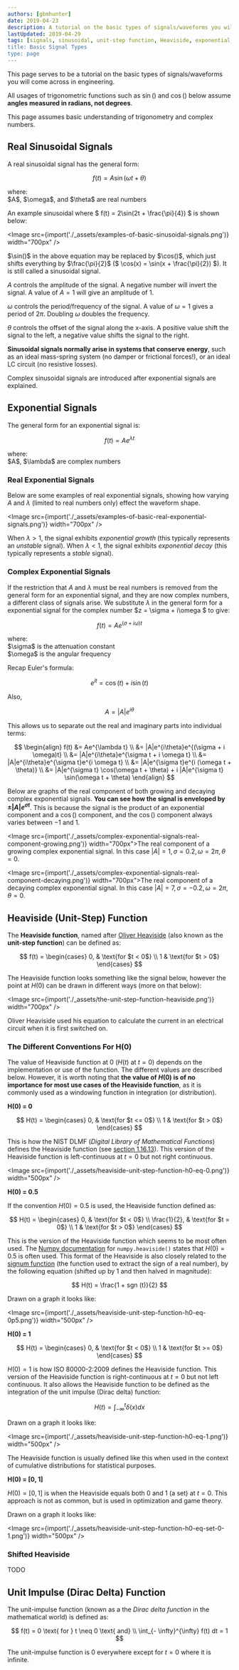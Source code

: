 ```yaml
---
authors: [gbmhunter]
date: 2019-04-23
description: A tutorial on the basic types of signals/waveforms you will come across in engineering.
lastUpdated: 2019-04-29
tags: [signals, sinusoidal, unit-step function, Heaviside, exponential, unit-impulse function, waveform, complex numbers, Euler's formula]
title: Basic Signal Types
type: page
---
```


This page serves to be a tutorial on the basic types of signals/waveforms you will come across in engineering.

All usages of trigonometric functions such as $\sin()$ and $\cos()$ below assume **angles measured in radians, not degrees**.

This page assumes basic understanding of trigonometry and complex numbers.

## Real Sinusoidal Signals

A real sinusoidal signal has the general form:

$$
f(t) = A \sin ( \omega t + \theta )
$$

<p className="centered">  where:<br/>
  $A$, $\omega$, and $\theta$ are real numbers</p>

An example sinusoidal where $ f(t) = 2\sin(2t + \frac{\pi}{4}) $ is shown below:

<Image src={import('./_assets/examples-of-basic-sinusoidal-signals.png')} width="700px" />

<Aside type="note">
$\sin()$ in the above equation may be replaced by $\cos()$, which just shifts everything by $\frac{\pi}{2}$ ($ \cos(x) = \sin(x + \frac{\pi}{2})  $). It is still called a sinusoidal signal.
</Aside>

$A$ controls the amplitude of the signal. A negative number will invert the signal. A value of $A = 1$ will give an amplitude of $1$. 

$\omega$ controls the period/frequency of the signal. A value of $\omega = 1$ gives a period of $2\pi$. Doubling $\omega$ doubles the frequency.

$\theta$ controls the offset of the signal along the x-axis. A positive value shift the signal to the left, a negative value shifts the signal to the right.

**Sinusoidal signals normally arise in systems that conserve energy**, such as an ideal mass-spring system (no damper or frictional forces!), or an ideal LC circuit (no resistive losses).

Complex sinusoidal signals are introduced after exponential signals are explained.

## Exponential Signals

The general form for an exponential signal is:

$$
f(t) = Ae^{\lambda t}
$$

<p className="centered">  where:<br/>
  $A$, $\lambda$ are complex numbers</p>

### Real Exponential Signals

Below are some examples of real exponential signals, showing how varying $A$ and $\lambda$ (limited to real numbers only) effect the waveform shape.

<Image src={import('./_assets/examples-of-basic-real-exponential-signals.png')} width="700px" />

When $\lambda > 1$, the signal exhibits _exponential growth_ (this typically represents an _unstable_ signal). When $\lambda < 1$, the signal exhibits _exponential decay_ (this typically represents a _stable_ signal).

### Complex Exponential Signals

If the restriction that $A$ and $\lambda$ must be real numbers is removed from the general form for an exponential signal, and they are now complex numbers, a different class of signals arise. We substitute $\lambda$ in the general form for a exponential signal for the complex number $z = \sigma + i\omega $ to give:

$$
f(t) = Ae^{(\sigma + i\omega)t}
$$

<p className="centered">  where:<br/>
  $\sigma$ is the attenuation constant<br/>
  $\omega$ is the angular frequency</p>

Recap Euler's formula:

$$
e^{it} = \cos(t) + i\sin(t)
$$

Also,

$$
A = |A|e^{i\theta}
$$

This allows us to separate out the real and imaginary parts into individual terms:

$$
\begin{align}
f(t)  &= Ae^{\lambda t} \\
      &= |A|e^{i\theta}e^{(\sigma + i \omega)t} \\
      &= |A|e^{i\theta}e^{\sigma t + i \omega t} \\
      &= |A|e^{i\theta}e^{\sigma t}e^{i \omega t} \\
      &= |A|e^{\sigma t}e^{i (\omega t + \theta)} \\
      &= |A|e^{\sigma t} \cos(\omega t + \theta) + i |A|e^{\sigma t} \sin(\omega t + \theta)
\end{align}
$$

Below are graphs of the real component of both growing and decaying complex exponential signals. **You can see how the signal is enveloped by $\pm |A|e^{\sigma t}$**. This is because the signal is the product of an exponential component and a $\cos()$ component, and the $\cos()$ component always varies between $-1$ and $1$.

<Image src={import('./_assets/complex-exponential-signals-real-component-growing.png')} width="700px">The real component of a growing complex exponential signal. In this case $|A| = 1, \sigma = 0.2, \omega = 2\pi , \theta = 0$.</Image>

<Image src={import('./_assets/complex-exponential-signals-real-component-decaying.png')} width="700px">The real component of a decaying complex exponential signal. In this case $|A| = 7, \sigma = -0.2, \omega = 2\pi , \theta = 0$.</Image>

## Heaviside (Unit-Step) Function

The **Heaviside function**, named after [Oliver Heaviside](https://en.wikipedia.org/wiki/Oliver_Heaviside) (also known as the **unit-step function**) can be defined as:

$$
f(t) =
\begin{cases}
0, & \text{for $t < 0$} \\
1 & \text{for $t > 0$}
\end{cases}
$$

The Heaviside function looks something like the signal below, however the point at $H(0)$ can be drawn in different ways (more on that below):

<Image src={import('./_assets/the-unit-step-function-heaviside.png')} width="700px" />

Oliver Heaviside used his equation to calculate the current in an electrical circuit when it is first switched on.

### The Different Conventions For H(0)

The value of Heaviside function at 0 ($H(t)$ at $t = 0$) depends on the implementation or use of the function. The different values are described below. However, it is worth noting that **the value of $H(0)$ is of no importance for most use cases of the Heaviside function**, as it is commonly used as a windowing function in integration (or distribution).

**H(0) = 0**

$$
H(t) =
\begin{cases}
0, & \text{for $t <= 0$} \\
1 & \text{for $t > 0$}
\end{cases}
$$

This is how the NIST DLMF (_Digital Library of Mathematical Functions_) defines the Heaviside function (see [section 1.16.13](https://dlmf.nist.gov/1.16#E13)). This version of the Heaviside function is left-continuous at $t = 0$ but not right continuous.

<Image src={import('./_assets/heaviside-unit-step-function-h0-eq-0.png')} width="500px" />

**H(0) = 0.5**

If the convention $H(0) = 0.5$ is used, the Heaviside function defined as:

$$
H(t) =
\begin{cases}
0, & \text{for $t < 0$} \\
\frac{1}{2}, & \text{for $t = 0$} \\
1 & \text{for $t > 0$}
\end{cases}
$$

This is the version of the Heaviside function which seems to be most often used. The [Numpy documentation](https://docs.scipy.org/doc/numpy/reference/generated/numpy.heaviside.html) for `numpy.heaviside()` states that $H(0) = 0.5$ is often used. This format of the Heaviside is also closely related to the [signum function](https://en.wikipedia.org/wiki/Sign_function) (the function used to extract the sign of a real number), by the following equation (shifted up by 1 and then halved in magnitude):

$$
H(t) = \frac{1 + sgn (t)}{2}
$$

Drawn on a graph it looks like:

<Image src={import('./_assets/heaviside-unit-step-function-h0-eq-0p5.png')} width="500px" />

**H(0) = 1**

$$
H(t) =
\begin{cases}
0, & \text{for $t < 0$} \\
1 & \text{for $t >= 0$}
\end{cases}
$$

$H(0) = 1$ is how ISO 80000-2:2009 defines the Heaviside function. This version of the Heaviside function is right-continuous at $t = 0$ but not left continuous. It also allows the Heaviside function to be defined as the integration of the unit impulse (Dirac delta) function:

$$
H(t) = \int_{-\infty}^{t} \delta(x) dx
$$

Drawn on a graph it looks like:

<Image src={import('./_assets/heaviside-unit-step-function-h0-eq-1.png')} width="500px" />

The Heaviside function is usually defined like this when used in the context of cumulative distributions for statistical purposes. 

**H(0) = [0, 1]**

$H(0) = [0, 1]$ is when the Heaviside equals both $0$ and $1$ (a set) at $t = 0$. This approach is not as common, but is used in optimization and game theory.

Drawn on a graph it looks like:

<Image src={import('./_assets/heaviside-unit-step-function-h0-eq-set-0-1.png')} width="500px" />

### Shifted Heaviside

TODO

## Unit Impulse (Dirac Delta) Function

The unit-impulse function (known as a the _Dirac delta function_ in the mathematical world) is defined as:

$$
f(t) = 0 \text{ for } t \neq 0 \text{ and} \\
\int_{- \infty}^{\infty} f(t) dt = 1
$$

The unit-impulse function is $0$ everywhere except for $t = 0$ where it is infinite.
